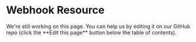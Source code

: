 
# Webhook Resource

<Callout>
    We're still working on this page. You can help us by editing it on our GitHub repo (click the **Edit this page** button below the table of contents).
</Callout>
